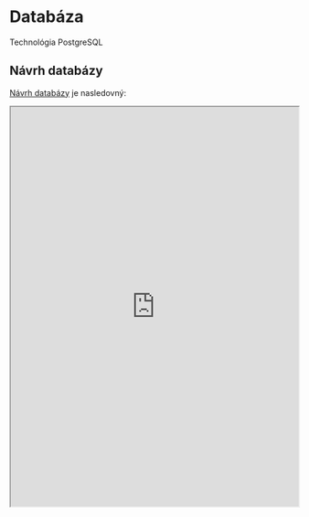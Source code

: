 ---
---

# Databáza

Technológia PostgreSQL

## Návrh databázy

[Návrh databázy](https://dbdiagram.io/d/616c64a1940c4c4eec99678e) je nasledovný:

<iframe
  width="100%"
  height="700"
  src="https://dbdiagram.io/d/616c64a1940c4c4eec99678e"
></iframe>
